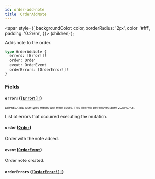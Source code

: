 ```yaml
---
id: order-add-note
title: OrderAddNote
---
```


<span
style={{
      backgroundColor: color,
      borderRadius: '2px',
      color: '#fff',
      padding: '0.2rem',
    }}>
{children}
</span>
);

Adds note to the order.

```graphql
type OrderAddNote {
  errors: [Error!]!
  order: Order
  event: OrderEvent
  orderErrors: [OrderError!]!
}
```

### Fields

#### `errors` ([`[Error!]!`](/api-reference/objects/error.mdx))

<sub><sup><Tag color="#ffba00">DEPRECATED</Tag> Use typed errors with error codes. This field will be removed after 2020-07-31.</sup></sub>

List of errors that occurred executing the mutation.

#### `order` ([`Order`](/api-reference/objects/order.mdx))

Order with the note added.

#### `event` ([`OrderEvent`](/api-reference/objects/order-event.mdx))

Order note created.

#### `orderErrors` ([`[OrderError!]!`](/api-reference/objects/order-error.mdx))

